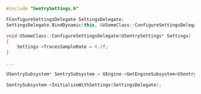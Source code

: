 ```cpp {diff}
#include "SentrySettings.h"

FConfigureSettingsDelegate SettingsDelegate;
SettingsDelegate.BindDynamic(this, &USomeClass::ConfigureSettingsDelegate);

void USomeClass::ConfigureSettingsDelegate(USentrySettings* Settings)
{
    Settings->TracesSampleRate = 0.2f;
}

...

USentrySubsystem* SentrySubsystem = GEngine->GetEngineSubsystem<USentrySubsystem>();

SentrySubsystem->InitializeWithSettings(SettingsDelegate);
```
